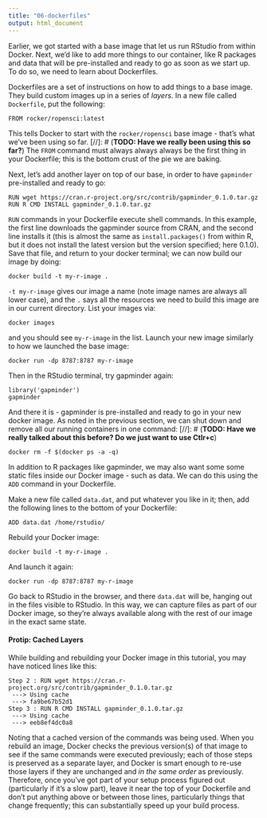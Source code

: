 ```yaml
---
title: "06-dockerfiles"
output: html_document
---
```


Earlier, we got started with a base image that let us run RStudio from within Docker. Next, we'd like to add more things to our container, like R packages and data that will be pre-installed and ready to go as soon as we start up. To do so, we need to learn about Dockerfiles.

Dockerfiles are a set of instructions on how to add things to a base image. They build custom images up in a series of *layers*. In a new file called `Dockerfile`, put the following:

```
FROM rocker/ropensci:latest
```

This tells Docker to start with the `rocker/ropensci` base image - that's what we've been using so far. 
[//]: # (**TODO: Have we really been using this so far?**)
The `FROM` command must always always always be the first thing in your Dockerfile; this is the bottom crust of the pie we are baking.

Next, let's add another layer on top of our base, in order to have `gapminder` pre-installed and ready to go:

```
RUN wget https://cran.r-project.org/src/contrib/gapminder_0.1.0.tar.gz
RUN R CMD INSTALL gapminder_0.1.0.tar.gz
```

`RUN` commands in your Dockerfile execute shell commands. In this example, the first line downloads the gapminder source from CRAN, and the second line installs it (this is almost the same as `install.packages()` from within R, but it does not install the latest version but the version specified; here 0.1.0). Save that file, and return to your docker terminal; we can now build our image by doing:

```
docker build -t my-r-image .
```

`-t my-r-image` gives our image a name (note image names are always all lower case), and the `.` says all the resources we need to build this image are in our current directory. List your images via:

```
docker images
```

and you should see `my-r-image` in the list. Launch your new image similarly to how we launched the base image:

```
docker run -dp 8787:8787 my-r-image
```

Then in the RStudio terminal, try gapminder again:

```
library('gapminder')
gapminder
```

And there it is - gapminder is pre-installed and ready to go in your new docker image. As noted in the previous section, we can shut down and remove all our running containers in one command:
[//]: # (**TODO: Have we really talked about this before? Do we just want to use Ctlr+c**)

```
docker rm -f $(docker ps -a -q)
```

In addition to R packages like gapminder, we may also want some some static files inside our Docker image - such as data. We can do this using the `ADD` command in your Dockerfile. 

Make a new file called `data.dat`, and put whatever you like in it; then, add the following lines to the bottom of your Dockerfile:

```
ADD data.dat /home/rstudio/
```

Rebuild your Docker image:

```
docker build -t my-r-image .
```

And launch it again:

```
docker run -dp 8787:8787 my-r-image
```

Go back to RStudio in the browser, and there `data.dat` will be, hanging out in the files visible to RStudio. In this way, we can capture files as part of our Docker image, so they're always available along with the rest of our image in the exact same state.

#### Protip: Cached Layers

While building and rebuilding your Docker image in this tutorial, you may have noticed lines like this:
```
Step 2 : RUN wget https://cran.r-project.org/src/contrib/gapminder_0.1.0.tar.gz
 ---> Using cache
 ---> fa9be67b52d1
Step 3 : RUN R CMD INSTALL gapminder_0.1.0.tar.gz
 ---> Using cache
 ---> eeb8ef4dc0a8
```
Noting that a cached version of the commands was being used. When you rebuild an image, Docker checks the previous version(s) of that image to see if the same commands were executed previously; each of those steps is preserved as a separate layer, and Docker is smart enough to re-use those layers if they are unchanged and *in the same order* as previously. Therefore, once you've got part of your setup process figured out (particularly if it's a slow part), leave it near the top of your Dockerfile and don't put anything above or between those lines, particularly things that change frequently; this can substantially speed up your build process. 
